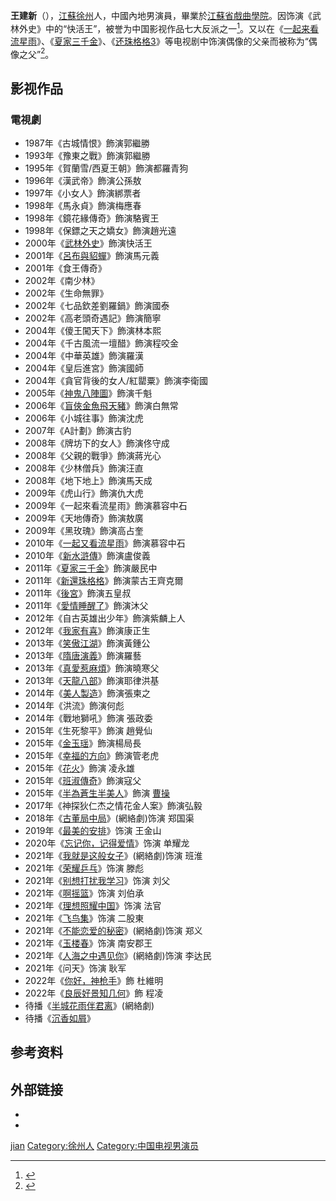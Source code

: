 {{Otheruses|王建新}}
{{藝人
|姓名 = 王建新
|類型 = 男演員
|英文名 = Howie Huang
|昵称 = 
|圖片 = 
|圖片簡介 = 
|國籍 = {{中華人民共和國}}
|民族 = 漢族
|籍貫 = [[山東省|山東省]][[濟南市|濟南市]][[商河縣|商河縣]]
|出生日期 = {{birth_date_and_age|1970|4|20}}
|出生地 = {{CHN}}[[江蘇省|江蘇省]][[徐州市|徐州市]][[賈汪區|賈汪區]]
|語言 = [[國語|國語]]
|教育程度 = [[江苏省戏曲学院|江苏省戏曲学院]]畢業
|出道作 = 传奇将军
|出道日期 = 1988年
|代表作 = 新水浒传、夏家三千金、新笑傲江湖、一起来看流星雨
|活躍年代 = 八○年代～迄今 
|經紀公司 = [[北京科粲国际影视文化有限公司|北京科粲国际影视文化有限公司]]
|網站 = [http://www.kecaninternational.com/page454?article_id=430]
}}
'''王建新'''（{{bd|1970年|4月||catIdx=W王}}），[[江蘇|江蘇]][[徐州|徐州]]人，中國內地男演員，畢業於[[江蘇省戲曲學院|江蘇省戲曲學院]]。因饰演《武林外史》中的“快活王”，被誉为中国影视作品七大反派之一<ref>{{cite web|url=http://ent.163.com/14/0328/16/9OEIUH4700031GVS.html|title=演员王建新登杂志封面 讲述戏骨人生|publisher=[[网易|网易]]|date=2014年3月28日|accessdate=2017年6月23日|archive-date=2019年1月3日|archive-url=https://web.archive.org/web/20190103110530/http://ent.163.com/14/0328/16/9OEIUH4700031GVS.html|dead-url=no}}</ref>。又以在《[[一起来看流星雨|一起来看流星雨]]》、《[[夏家三千金|夏家三千金]]》、《[[还珠格格3|还珠格格3]]》等电视剧中饰演偶像的父亲而被称为“偶像之父”<ref>{{cite web|url=http://www.chinadaily.com.cn/hqcj/xfly/2015-05-20/content_13722552.html|title=王建新新剧演绎风格多变 荧屏千面喜欢挑战|publisher=《[[中国日报|中国日报]]》|date=2015年5月20日|accessdate=2017年6月23日}}</ref>。

== 影视作品 ==
=== 電視劇 ===
*1987年《古城情恨》飾演郭繼勝
*1993年《豫東之戰》飾演郭繼勝
*1995年《賀蘭雪/西夏王朝》飾演都羅青狗
*1996年《漢武帝》飾演公孫敖
*1997年《小女人》飾演綁票者
*1998年《馬永貞》飾演梅應春
*1998年《鏡花緣傳奇》飾演駱賓王
*1998年《保鏢之天之嬌女》飾演趙光遠
*2000年《[[武林外史_(2001年电视剧)|武林外史]]》飾演快活王
*2001年《[[呂布與貂蟬|呂布與貂蟬]]》飾演馬元義
*2001年《食王傳奇》
*2002年《南少林》
*2002年《生命無罪》
*2002年《七品欽差劉羅鍋》飾演國泰
*2002年《高老頭奇遇記》飾演簡寧
*2004年《傻王闖天下》飾演林本熙
*2004年《千古風流一壇醋》飾演程咬金
*2004年《中華英雄》飾演羅漢
*2004年《皇后進宮》飾演國師
*2004年《貪官背後的女人/紅罌粟》飾演李衛國
*2005年《[[神鬼八陣圖|神鬼八陣圖]]》飾演千魁
*2006年《[[盲俠金魚飛天豬|盲俠金魚飛天豬]]》飾演白無常
*2006年《小城往事》飾演沈​​虎
*2007年《A計劃》飾演古豹
*2008年《牌坊下的女人》飾演佟守成
*2008年《父親的戰爭》飾演蔣光心
*2008年《少林僧兵》飾演汪直
*2008年《地下地上》飾演馬天成
*2009年《虎山行》飾演仇大虎
*2009年《一起來看流星雨》飾演慕容中石
*2009年《天地傳奇》飾演敖廣
*2009年《黑玫瑰》飾演高占奎
*2010年《[[一起又看流星雨|一起又看流星雨]]》飾演慕容中石
*2010年《[[新水滸傳|新水滸傳]]》飾演盧俊義
*2011年《[[夏家三千金|夏家三千金]]》飾演嚴民中
*2011年《[[新還珠格格|新還珠格格]]》飾演蒙古王齊克爾
*2011年《[[后宫_(电视剧)|後宮]]》飾演五皇叔
*2011年《[[愛情睡醒了|愛情睡醒了]]》飾演沐父
*2012年《自古英雄出少年》飾演紫麟上人
*2012年《[[我家有喜|我家有喜]]》飾演康正生
*2013年《[[笑傲江湖_(2013年電視劇)|笑傲江湖]]》飾演黃鍾公
*2013年《[[隋唐演義_(2013年電視劇)|隋唐演義]]》飾演羅藝
*2013年《[[真爱惹麻烦|真愛惹麻煩]]》飾演曉寒父
*2013年《[[天龍八部_(2013年電視劇)|天龍八部]]》飾演耶律洪基
*2014年《[[美人制造|美人製造]]》飾演張柬之
*2014年《洪流》飾演何彪
*2014年《戰地獅吼》飾演 張政委
*2015年《生死黎平》飾演 趙覺仙
*2015年《[[金玉瑶|金玉瑶]]》飾演楊局長
*2015年《[[幸福的方向|幸福的方向]]》飾演管老虎
*2015年《[[花火_(电视剧)|花火]]》飾演 凌永雄
*2015年《[[班淑傳奇|班淑傳奇]]》飾演寇父
*2015年《[[半为苍生半美人|半為蒼生半美人]]》飾演 [[曹操|曹操]]
*2017年《神探狄仁杰之情花金人案》飾演弘毅
*2018年《[[古董局中局|古董局中局]]》(網絡劇)饰演 郑国渠
*2019年《[[最美的安排_(电视剧)|最美的安排]]》饰演 王金山
*2020年《[[忘记你，记得爱情|忘记你，记得爱情]]》饰演 单耀龙
*2021年《[[我就是这般女子|我就是这般女子]]》(網絡劇)饰演 班淮
*2021年《[[荣耀乒乓|荣耀乒乓]]》饰演 滕彪
*2021年《[[别想打扰我学习|别想打扰我学习]]》饰演 刘父
*2021年《[[啊摇篮_(电视剧)|啊摇篮]]》饰演 刘伯承
*2021年《[[理想照耀中国#劳工万岁|理想照耀中国]]》饰演 法官
*2021年《[[飞鸟集_(电视剧)|飞鸟集]]》饰演 二股東
*2021年《[[不能恋爱的秘密|不能恋爱的秘密]]》(網絡劇)饰演 郑义
*2021年《[[玉楼春_(电视剧)|玉楼春]]》饰演 南安郡王
*2021年《[[人海之中遇见你|人海之中遇见你]]》(網絡劇)饰演 李达民
*2021年《问天》饰演 耿军
*2022年《[[你好，神枪手|你好，神枪手]]》飾 杜維明
*2022年《[[良辰好景知几何|良辰好景知几何]]》飾 程凌
*待播《[[半城花雨伴君离|半城花雨伴君离]]》(網絡劇)
*待播《[[沉香如屑|沉香如屑]]》

==参考资料==
{{Reflist}}

== 外部链接 ==
*{{imdb|nm4538070}}
*{{douban people}}

{{Authority control}}
{{DEFAULTSORT:wang jianxin}}
[[Category:王姓|jian]]
[[Category:徐州人|Category:徐州人]]
[[Category:中国电视男演员|Category:中国电视男演员]]